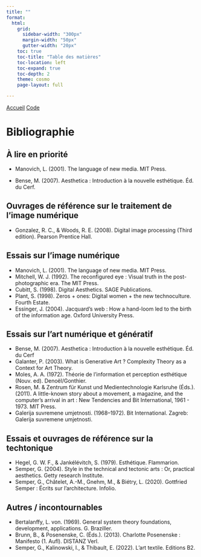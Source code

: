 ```yaml
---
title: ""
format: 
  html:
    grid:
      sidebar-width: "300px" 
      margin-width: "50px"
      gutter-width: "20px"
    toc: true
    toc-title: "Table des matières"
    toc-location: left
    toc-expand: true
    toc-depth: 2
    theme: cosmo
    page-layout: full

---
```


::: {.navbar .p-3}
<a href="index.html" class="me-4 ms-4">Accueil</a> <a href="code.html" class="me-4 ms-4">Code</a>
:::

# Bibliographie

## À lire en priorité

-   Manovich, L. (2001). The language of new media. MIT Press.

-   Bense, M. (2007). Aesthetica : Introduction à la nouvelle esthétique. Éd. du Cerf.

## Ouvrages de référence sur le traitement de l'image numérique

-   Gonzalez, R. C., & Woods, R. E. (2008). Digital image processing (Third edition). Pearson Prentice Hall.

## Essais sur l'image numérique

-   Manovich, L. (2001). The language of new media. MIT Press.
-   Mitchell, W. J. (1992). The reconfigured eye : Visual truth in the post-photographic era. The MIT Press.
-   Cubitt, S. (1998). Digital Aesthetics. SAGE Publications.
-   Plant, S. (1998). Zeros + ones: Digital women + the new technoculture. Fourth Estate.
-   Essinger, J. (2004). Jacquard’s web : How a hand-loom led to the birth of the information age. Oxford University Press.

## Essais sur l'art numérique et génératif

-   Bense, M. (2007). Aesthetica : Introduction à la nouvelle esthétique. Éd. du Cerf
-   Galanter, P. (2003). What is Generative Art ? Complexity Theory as a Context for Art Theory.
-   Moles, A. A. (1972). Théorie de l’information et perception esthétique (Nouv. ed). Denoël/Gonthier.
-   Rosen, M. & Zentrum für Kunst und Medientechnologie Karlsruhe (Éds.). (2011). A little-known story about a movement, a magazine, and the computer’s arrival in art : New Tendencies and Bit International, 1961 - 1973. MIT Press.
-   Galerija suvremene umjetnosti. (1968–1972). Bit International. Zagreb: Galerija suvremene umjetnosti.

## Essais et ouvrages de référence sur la techtonique

-   Hegel, G. W. F., & Jankélévitch, S. (1979). Esthétique. Flammarion.
-   Semper, G. (2004). Style in the technical and tectonic arts : Or, practical aesthetics. Getty research Institute.
-   Semper, G., Châtelet, A.-M., Gnehm, M., & Biétry, L. (2020). Gottfried Semper : Écrits sur l’architecture. Infolio.

## Autres / incontournables

-   Bertalanffy, L. von. (1969). General system theory foundations, development, applications. G. Braziller.
-   Brunn, B., & Posenenske, C. (Éds.). (2013). Charlotte Posenenske : Manifesto (1. Aufl). DISTANZ Verl.
-   Semper, G., Kalinowski, I., & Thibault, E. (2022). L’art textile. Editions B2.
